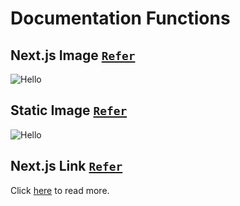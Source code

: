 # Documentation Functions

## Next.js Image [`Refer`](https://nextra.site/docs/guide/image)

 
<Image src="/images/charanquartz.png" alt="Hello" width={500} height={500} />

## Static Image [`Refer`](https://nextra.site/docs/guide/image)

![Hello](/images/charanquartz.png)


## Next.js Link [`Refer`](https://nextra.site/docs/guide/link)
Click [here](/about) to read more.


